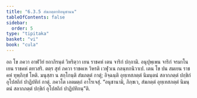 ```yaml
---
title: "6.3.5 สํฆภตฺตาทิอนุชานน"
tableOfContents: false
sidebar:
  order: 5
type: "tipitaka"
basket: "vi"
book: "cula"
---
```



<DynamicBreadcrumb />

<Division number="325" book="cula">

<Paragraph number="1430" book="cula">
อถ โข ภควา อาฬวิยํ ยถาภิรนฺตํ วิหริตฺวา เยน ราชคหํ เตน จาริกํ ปกฺกามิ. อนุปุพฺเพน จาริกํ จรมาโน เยน ราชคหํ ตทวสริ. ตตฺร สุทํ ภควา ราชคเห วิหรติ เวฬุวเน กลนฺทกนิวาเป. เตน โข ปน สมเยน ราชคหํ ทุพฺภิกฺขํ โหติ. มนุสฺสา น สกฺโกนฺติ สํฆภตฺตํ กาตุํ; อิจฺฉนฺติ อุทฺเทสภตฺตํ นิมนฺตนํ สลากภตฺตํ ปกฺขิกํ อุโปสถิกํ ปาฏิปทิกํ กาตุํ. ภควโต เอตมตฺถํ อาโรเจสุํ. “อนุชานามิ, ภิกฺขเว, สํฆภตฺตํ อุทฺเทสภตฺตํ นิมนฺตนํ สลากภตฺตํ ปกฺขิกํ อุโปสถิกํ ปาฏิปทิกนฺ”ติ.
</Paragraph>
</Division>